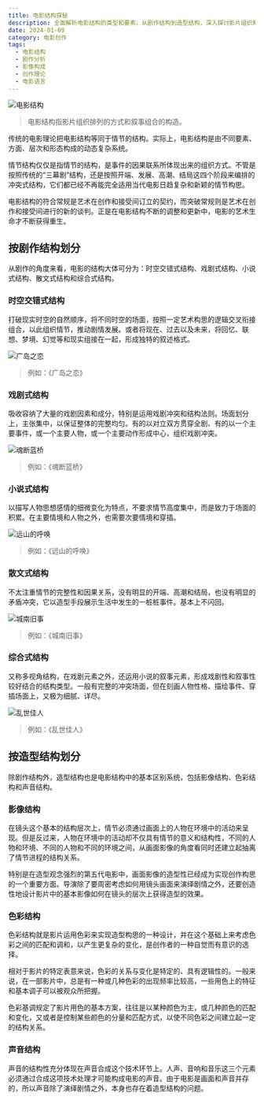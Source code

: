 ```yaml
---
title: 电影结构探秘
description: 全面解析电影结构的类型和要素，从剧作结构到造型结构，深入探讨影片组织和叙事构造的多维度特征
date: 2024-01-09
category: 电影创作
tags:
  - 电影结构
  - 剧作分析
  - 影像构成
  - 创作理论
  - 电影语言
---
```


![电影结构](https://img.dava.cc/img/电影结构.png)

> 电影结构指影片组织排列的方式和叙事组合的构造。

传统的电影理论把电影结构等同于情节的结构。实际上，电影结构是由不同要素、方面、层次和形态构成的动态复杂系统。

情节结构仅仅是指情节的结构，是事件的因果联系所体现出来的组织方式。不管是按照传统的“三幕剧”结构，还是按照开端、发展、高潮、结局这四个阶段来编排的冲突式结构，它们都已经不再能完全适用当代电影日趋复杂和新颖的情节构思。

电影结构的符合常规是艺术在创作和接受间订立的契约，而突破常规则是艺术在创作和接受间进行的新的谈判。正是在电影结构不断的调整和更新中，电影的艺术生命才不断获得重生。

## 按剧作结构划分

从剧作的角度来看，电影的结构大体可分为：时空交错式结构、戏剧式结构、小说式结构、散文式结构和综合式结构。

### 时空交错式结构

打破现实时空的自然顺序，将不同时空的场面，按照一定艺术构思的逻辑交叉衔接组合，以此组织情节，推动剧情发展。或者将现在、过去以及未来，将回忆、联想、梦境、幻觉等和现实组接在一起，形成独特的叙述格式。

![广岛之恋](https://img.dava.cc/img/广岛之恋.png)

> 例如：《广岛之恋》

### 戏剧式结构

吸收容纳了大量的戏剧因素和成分，特别是运用戏剧冲突和结构法则。场面划分上，主张集中，以保证整体的完整均匀。有的以对立双方贯穿全剧、有的以一个主要事件，或一个主要人物，或一个主要动作形成中心，组织戏剧冲突。

![魂断蓝桥](https://img.dava.cc/img/魂断蓝桥.png)

> 例如：《魂断蓝桥》

### 小说式结构

以描写人物思想感情的细微变化为特点，不要求情节高度集中，而是致力于场面的积累。在主要情境和人物之外，也需要次要情境和穿插。

![远山的呼唤](https://img.dava.cc/img/远山的呼唤.png)

> 例如：《远山的呼唤》

### 散文式结构

不太注重情节的完整性和因果关系，没有明显的开端、高潮和结局，也没有明显的矛盾冲突，它以造型手段展示生活中发生的一桩桩事件。基本上不闪回。

![城南旧事](https://img.dava.cc/img/城南旧事.png)

> 例如：《城南旧事》

### 综合式结构

又称多视角结构，在戏剧元素之外，还运用小说的叙事元素，形成戏剧性和叙事性较好结合的结构类型。一般有完整的冲突场面，但在刻画人物性格、描绘事件、穿插场面上，又极为细腻、详尽。

![乱世佳人](https://img.dava.cc/img/乱世佳人.png)

> 例如：《乱世佳人》

## 按造型结构划分

除剧作结构外，造型结构也是电影结构中的基本区别系统，包括影像结构、色彩结构和声音结构。

### 影像结构

在镜头这个基本的结构层次上，情节必须通过画面上的人物在环境中的活动来呈现。但是反过来，人物在环境中的活动却不仅具有情节的意义和结构性，不同的人物和环境、不同的人物和不同的环境之间，从画面影像的角度看同时还建立起抽离了情节进程的结构关系。

特别是在造型观念强烈的第五代电影中，画面影像的造型性已经成为实现创作构思的一个重要方面。导演除了要周密考虑如何用镜头画面来演绎剧情之外，还要创造性地设计影片中的基本影像如何在镜头的层次上获得造型的效果。

### 色彩结构

色彩结构就是影片运用色彩来实现造型构思的一种设计，并在这个基础上来考虑色彩之间的匹配和调和，以产生更复杂的变化，是创作者的一种自觉而有意识的选择。

相对于影片的特定表意来说，色彩的关系与变化是特定的、具有逻辑性的。一般来说，在一部影片中，总是有一种或几种色彩的出现频率比较高，一些用色上的特征和基本调子可以被观众所把握。

色彩基调规定了影片用色的基本方案，往往是以某种颜色为主，或几种颜色的匹配和变化，又或者是控制某些颜色的分量和匹配方式，以使不同色彩之间建立起一定的结构关系。

### 声音结构

声音的结构性充分体现在声音合成这个技术环节上。人声、音响和音乐这三个元素必须通过合成这项技术处理才可能构成电影的声音。由于电影是画面和声音并存的，所以声音除了演绎剧情之外，本身也存在着造型结构的问题。